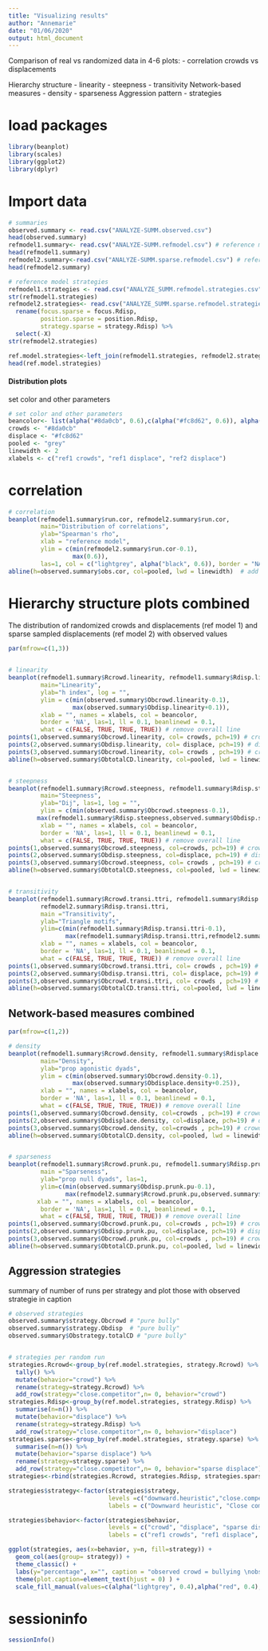 ```yaml
---
title: "Visualizing results"
author: "Annemarie"
date: "01/06/2020"
output: html_document
---
```


Comparison of real vs randomized data in 4-6 plots:
- correlation crowds vs displacements

Hierarchy structure
- linearity
- steepness
- transitivity
Network-based measures
- density
- sparseness
Aggression pattern
- strategies

# load packages
```r
library(beanplot)
library(scales)
library(ggplot2)
library(dplyr)

```

# Import data
```r
# summaries
observed.summary <- read.csv("ANALYZE-SUMM.observed.csv")
head(observed.summary)
refmodel1.summary<- read.csv("ANALYZE-SUMM.refmodel.csv") # reference model 1
head(refmodel1.summary)
refmodel2.summary<-read.csv("ANALYZE-SUMM.sparse.refmodel.csv") # reference model 2
head(refmodel2.summary)

# reference model strategies
refmodel1.strategies <- read.csv("ANALYZE_SUMM.refmodel.strategies.csv") # observed
str(refmodel1.strategies)
refmodel2.strategies<- read.csv("ANALYZE_SUMM.sparse.refmodel.strategies.csv") %>%
  rename(focus.sparse = focus.Rdisp, 
         position.sparse = position.Rdisp, 
         strategy.sparse = strategy.Rdisp) %>% 
  select(-X)
str(refmodel2.strategies)

ref.model.strategies<-left_join(refmodel1.strategies, refmodel2.strategies, by="run.code")
head(ref.model.strategies)

```

#### Distribution plots

set color and other parameters
```r
# set color and other parameters
beancolor<- list(alpha("#8da0cb", 0.6),c(alpha("#fc8d62", 0.6)), alpha("#fc8d62"))
crowds <- "#8da0cb"
displace <- "#fc8d62"
pooled <- "grey"
linewidth <- 2
xlabels <- c("ref1 crowds", "ref1 displace", "ref2 displace")
```



# correlation
```r
# correlation
beanplot(refmodel1.summary$run.cor, refmodel2.summary$run.cor, 
         main="Distribution of correlations", 
         ylab="Spearman's rho", 
         xlab = "reference model", 
         ylim = c(min(refmodel2.summary$run.cor-0.1), 
                  max(0.6)),
         las=1, col = c("lightgrey", alpha("black", 0.6)), border = "NA") 
abline(h=observed.summary$obs.cor, col=pooled, lwd = linewidth)  # add line estimate of totalDC 
```

# Hierarchy structure plots combined
The distribution of randomized crowds and displacements (ref model 1) and sparse sampled displacements (ref model 2) with observed values
```r
par(mfrow=c(1,3))


# linearity
beanplot(refmodel1.summary$Rcrowd.linearity, refmodel1.summary$Rdisp.linearity, refmodel2.summary$Rdisp.linearity, 
         main="Linearity", 
         ylab="h index", log = "",
         ylim = c(min(observed.summary$Obcrowd.linearity-0.1), 
                  max(observed.summary$Obdisp.linearity+0.1)),
         xlab = "", names = xlabels, col = beancolor, 
         border = 'NA', las=1, ll = 0.1, beanlinewd = 0.1,
         what = c(FALSE, TRUE, TRUE, TRUE)) # remove overall line
points(1,observed.summary$Obcrowd.linearity, col= crowds, pch=19) # crowds
points(2,observed.summary$Obdisp.linearity, col= displace, pch=19) # displacements
points(3,observed.summary$Obcrowd.linearity, col= crowds , pch=19) # crowds
abline(h=observed.summary$ObtotalCD.linearity, col=pooled, lwd = linewidth)  # add line estimate of totalDC 


# steepness
beanplot(refmodel1.summary$Rcrowd.steepness, refmodel1.summary$Rdisp.steepness,refmodel2.summary$Rdisp.steepness,
         main="Steepness", 
         ylab="Dij", las=1, log = "",
         ylim = c(min(observed.summary$Obcrowd.steepness-0.1), 
        max(refmodel1.summary$Rdisp.steepness,observed.summary$Obdisp.steepness+0.1)),
         xlab = "", names = xlabels, col = beancolor, 
         border = 'NA', las=1, ll = 0.1, beanlinewd = 0.1,
         what = c(FALSE, TRUE, TRUE, TRUE)) # remove overall line
points(1,observed.summary$Obcrowd.steepness, col=crowds, pch=19) # crowds
points(2,observed.summary$Obdisp.steepness, col=displace, pch=19) # displacements
points(3,observed.summary$Obcrowd.steepness, col= crowds , pch=19) # crowds
abline(h=observed.summary$ObtotalCD.steepness, col=pooled, lwd = linewidth)  # add line estimate of totalDC 


# transitivity
beanplot(refmodel1.summary$Rcrowd.transi.ttri, refmodel1.summary$Rdisp.transi.ttri,
         refmodel2.summary$Rdisp.transi.ttri,
         main ="Transitivity", 
         ylab="Triangle motifs",
         ylim=c(min(refmodel1.summary$Rdisp.transi.ttri-0.1), 
                max(refmodel1.summary$Rdisp.transi.ttri,refmodel2.summary$Rdisp.transi.ttri+0.1)),
         xlab = "", names = xlabels, col = beancolor, 
         border = 'NA', las=1, ll = 0.1, beanlinewd = 0.1,
         what = c(FALSE, TRUE, TRUE, TRUE)) # remove overall line
points(1,observed.summary$Obcrowd.transi.ttri, col= crowds , pch=19) # crowds
points(2,observed.summary$Obdisp.transi.ttri, col= displace, pch=19) # displacements
points(3,observed.summary$Obcrowd.transi.ttri, col= crowds , pch=19) # crowds
abline(h=observed.summary$ObtotalCD.transi.ttri, col=pooled, lwd = linewidth) # add line estimate of totalDC 

```

## Network-based measures combined

```r
par(mfrow=c(1,2))

# density
beanplot(refmodel1.summary$Rcrowd.density, refmodel1.summary$Rdisplace.density, refmodel2.summary$Rdisplace.density,  
         main="Density", 
         ylab="prop agonistic dyads", 
         ylim = c(min(observed.summary$Obcrowd.density-0.1), 
                  max(observed.summary$Obdisplace.density+0.25)),
         xlab = "", names = xlabels, col = beancolor, 
         border = 'NA', las=1, ll = 0.1, beanlinewd = 0.1,
         what = c(FALSE, TRUE, TRUE, TRUE)) # remove overall line
points(1,observed.summary$Obcrowd.density, col=crowds , pch=19) # crowds
points(2,observed.summary$Obdisplace.density, col=displace, pch=19) # displacements
points(3,observed.summary$Obcrowd.density, col=crowds , pch=19) # crowds
abline(h=observed.summary$ObtotalCD.density, col=pooled, lwd = linewidth) # add line estimate of totalDC


# sparseness
beanplot(refmodel1.summary$Rcrowd.prunk.pu, refmodel1.summary$Rdisp.prunk.pu,refmodel2.summary$Rdisp.prunk.pu,
         main ="Sparseness", 
         ylab="prop null dyads", las=1, 
         ylim=c(min(observed.summary$Obdisp.prunk.pu-0.1), 
                max(refmodel2.summary$Rcrowd.prunk.pu,observed.summary$Obcrowd.prunk.pu+0.1)),
        xlab = "", names = xlabels, col = beancolor, 
         border = 'NA', las=1, ll = 0.1, beanlinewd = 0.1,
         what = c(FALSE, TRUE, TRUE, TRUE)) # remove overall line
points(1,observed.summary$Obcrowd.prunk.pu, col=crowds , pch=19) # crowds
points(2,observed.summary$Obdisp.prunk.pu, col=displace, pch=19) # displacements
points(3,observed.summary$Obcrowd.prunk.pu, col=crowds , pch=19) # crowds
abline(h=observed.summary$ObtotalCD.prunk.pu, col=pooled, lwd = linewidth)  # add line estimate of totalDC 

```



## Aggression strategies
summary of number of runs per strategy and plot those with observed strategie in caption

```r
# observed strategies
observed.summary$strategy.Obcrowd # "pure bully"
observed.summary$strategy.Obdisp  # "pure bully"
observed.summary$Obstrategy.totalCD # "pure bully"


# strategies per random run
strategies.Rcrowd<-group_by(ref.model.strategies, strategy.Rcrowd) %>%
  tally() %>% 
  mutate(behavior="crowd") %>%
  rename(strategy=strategy.Rcrowd) %>%
  add_row(strategy="close.competitor",n= 0, behavior="crowd")
strategies.Rdisp<-group_by(ref.model.strategies, strategy.Rdisp) %>%
  summarise(n=n()) %>% 
  mutate(behavior="displace") %>%
  rename(strategy=strategy.Rdisp) %>%
  add_row(strategy="close.competitor",n= 0, behavior="displace")
strategies.sparse<-group_by(ref.model.strategies, strategy.sparse) %>%
  summarise(n=n()) %>% 
  mutate(behavior="sparse displace") %>%
  rename(strategy=strategy.sparse) %>%
  add_row(strategy="close.competitor",n= 0, behavior="sparse displace")
strategies<-rbind(strategies.Rcrowd, strategies.Rdisp, strategies.sparse)

strategies$strategy<-factor(strategies$strategy, 
                            levels =c("downward.heuristic","close.competitor","pure.bully", "pure.undefined") , 
                            labels = c("Downward heuristic", "Close competitors", "Bullying", "Undefined") )

strategies$behavior<-factor(strategies$behavior, 
                            levels = c("crowd", "displace", "sparse displace"),
                            labels = c("ref1 crowds", "ref1 displace", "ref2 displace"))

ggplot(strategies, aes(x=behavior, y=n, fill=strategy)) +
  geom_col(aes(group= strategy)) +
  theme_classic() +
  labs(y="percentage", x="", caption = "observed crowd = bullying \nobserved displace = bullying \nobserved pooled = bullying") +
  theme(plot.caption=element_text(hjust = 0) ) +
  scale_fill_manual(values=c(alpha("lightgrey", 0.4),alpha("red", 0.4), alpha("blue", 0.4), alpha("black", 0.6)))  

```



# sessioninfo
```r
sessionInfo()
```
